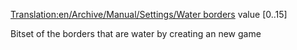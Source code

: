 [[Translation:en/Archive/Manual/Settings/Water borders]]
value [0..15]

Bitset of the borders that are water by creating an new game